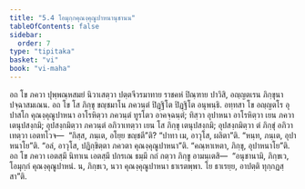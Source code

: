 ```yaml
---
title: "5.4 โอมุกฺกคุณงฺคุณูปาหนานุชานน"
tableOfContents: false
sidebar:
  order: 7
type: "tipitaka"
basket: "vi"
book: "vi-maha"
---
```



<DynamicBreadcrumb />

<Division number="247" book="vi-maha">

<Paragraph number="1152" book="vi-maha">
อถ โข ภควา ปุพฺพณฺหสมยํ นิวาเสตฺวา ปตฺตจีวรมาทาย ราชคหํ ปิณฺฑาย ปาวิสิ, อญฺญตเรน ภิกฺขุนา ปจฺฉาสมเณน. อถ โข โส ภิกฺขุ ขญฺชมาโน ภควนฺตํ ปิฏฺฐิโต ปิฏฺฐิโต อนุพนฺธิ. อทฺทสา โข อญฺญตโร อุปาสโก คุณงฺคุณูปาหนา อาโรหิตฺวา ภควนฺตํ ทูรโตว อาคจฺฉนฺตํ; ทิสฺวา อุปาหนา อาโรหิตฺวา เยน ภควา เตนุปสงฺกมิ; อุปสงฺกมิตฺวา ภควนฺตํ อภิวาเทตฺวา เยน โส ภิกฺขุ เตนุปสงฺกมิ; อุปสงฺกมิตฺวา ตํ ภิกฺขุํ อภิวาเทตฺวา เอตทโวจ—  “กิสฺส, ภนฺเต, อโยฺย ขญฺชตี”ติ? “ปาทา เม, อาวุโส, ผลิตา”ติ. “หนฺท, ภนฺเต, อุปาหนาโย”ติ. “อลํ, อาวุโส, ปฏิกฺขิตฺตา ภควตา คุณงฺคุณูปาหนา”ติ. “คณฺหาเหตา, ภิกฺขุ, อุปาหนาโย”ติ. อถ โข ภควา เอตสฺมึ นิทาเน เอตสฺมึ ปกรเณ ธมฺมึ กถํ กตฺวา ภิกฺขู อามนฺเตสิ—  “อนุชานามิ, ภิกฺขเว, โอมุกฺกํ คุณงฺคุณูปาหนํ. น, ภิกฺขเว, นวา คุณงฺคุณูปาหนา ธาเรตพฺพา. โย ธาเรยฺย, อาปตฺติ ทุกฺกฏสฺสา”ติ.
</Paragraph>
</Division>
